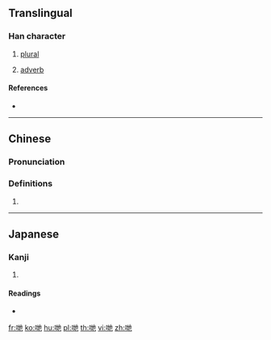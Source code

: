 ==Translingual==

===Han character===
{{Han char|rn=30|rad=口|as=06|sn=9|four=|canj=RGPD|ids=⿰口地}}

# {{label|mul|Cantonese}} [[plural]]
# [[adverb]]

====References====
* {{Han ref|kx=0189.271|dkj=03619|hdz=10612.070|uh=54CB|ud=21707}}

----

==Chinese==
{{zh-forms}}

===Pronunciation===
{{zh-pron
|m=dì
|c=dei6
|h=pfs=
|md=
|mn=
|w=
|mc=y
|oc=y
|cat=
}}

===Definitions===
{{zh-hanzi}}

# {{rfdef|lang=zh}}

----

==Japanese==

===Kanji===
{{ja-kanji|grade=|rs=口06}}

# {{defn|lang=ja|sort=口06}}

====Readings====
* {{ja-readings|on=[[てつ]] (tetsu)|kun=}}

[[fr:哋]]
[[ko:哋]]
[[hu:哋]]
[[pl:哋]]
[[th:哋]]
[[vi:哋]]
[[zh:哋]]